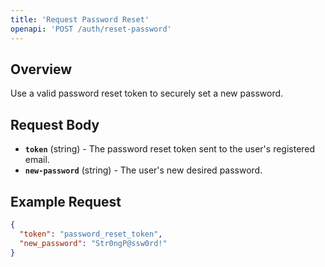 ```yaml
---
title: 'Request Password Reset'
openapi: 'POST /auth/reset-password'
---
```


## Overview
Use a valid password reset token to securely set a new password.

## Request Body
- **`token`** (string) - The password reset token sent to the user's registered email.
- **`new-password`** (string) - The user's new desired password.

## Example Request
```json
{
  "token": "password_reset_token",
  "new_password": "Str0ngP@ssw0rd!"
}